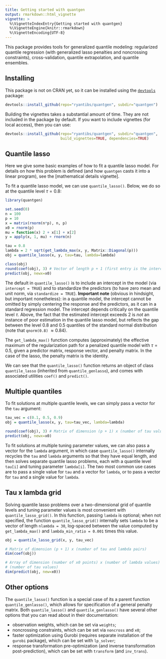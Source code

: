 ```yaml
---
title: Getting started with quantgen
output: rmarkdown::html_vignette
vignette: >
  %\VignetteIndexEntry{Getting started with quantgen}
  %\VignetteEngine{knitr::rmarkdown}
  %\VignetteEncoding{UTF-8}
---
```


$$
\newcommand{\argmin}{\mathop{\mathrm{argmin}}}
\newcommand{\argmax}{\mathop{\mathrm{argmax}}}
\newcommand{\minimize}{\mathop{\mathrm{minimize}}}
\newcommand{\st}{\mathop{\mathrm{subject\,\,to}}}
$$

This package provides tools for generalized quantile modeling: regularized 
quantile regression (with generalized lasso penalties and noncrossing 
constraints), cross-validation, quantile extrapolation, and quantile ensembles. 

## Installing

This package is not on CRAN yet, so it can be installed using the
[`devtools`](https://cran.r-project.org/package=devtools) package:

```r
devtools::install_github(repo="ryantibs/quantgen", subdir="quantgen")
```

Building the vignettes takes a substantial amount of time. They are not included
in the package by default. If you want to include vignettes (for local access), 
then you can use:

```r
devtools::install_github(repo="ryantibs/quantgen", subdir="quantgen",
                         build_vignettes=TRUE, dependencies=TRUE)
```

## Quantile lasso

Here we give some basic examples of how to fit a quantile lasso model. For
details on how this problem is defined (and how `quantgen` casts it into a 
linear program), see the [mathematical details vignette]. 

To fit a quantile lasso model, we can use `quantile_lasso()`. Below, we do so
at the quantile level $\tau = 0.8$: 

```r
library(quantgen)

set.seed(0)
n = 100
p = 10
x = matrix(rnorm(n*p), n, p)
x0 = rnorm(p)
mu = function(x) 2 + x[1] + x[2]
y = apply(x, 1, mu) + rnorm(n)

tau = 0.8
lambda = 2 * sqrt(get_lambda_max(x, y, Matrix::Diagonal(p)))
obj = quantile_lasso(x, y, tau=tau, lambda=lambda)

class(obj)
round(coef(obj), 3) # Vector of length p + 1 (first entry is the intercept)
predict(obj, newx=x0)
```

The default in `quantile_lasso()` is to include an intercept in the model (via
`intercept = TRUE`) and to standardize the predictors (to have zero mean and 
unit norm, via `standardize = TRUE`). **Important note** (obvious in hindsight, 
but important nonetheless): in a quantile model, the intercept cannot be omitted
by simply centering the response and the predictors, as it can in a standard 
regression model. The intercept depends critically on the quantile level $\tau$.
Above, the fact that the estimated intercept exceeds 2 is *not* an instance of 
poor estimation in the quantile lasso model, but reflects the gap between the 
level 0.8 and 0.5 quantiles of the standard normal distribution (note that 
`qnorm(0.8)` $\approx 0.84$).

The `get_lambda_max()` function computes (approximately) the effective maximum 
of the regularization path for a penalized quantile model with $\tau = 0.5$,
given a predictor matrix, response vector, and penalty matrix. In the case of 
the lasso, the penalty matrix is the identity.

We can see that the `quantile_lasso()` function returns an object of class 
`quantile_lasso` (inherited from `quantile_genlasso`), and comes with associated
utilities `coef()` and `predict()`.

## Multiple quantiles

To fit solutions at multiple quantile levels, we can simply pass a vector for 
the `tau` argument:

```r
tau_vec = c(0.1, 0.5, 0.9)
obj = quantile_lasso(x, y, tau=tau_vec, lambda=lambda)

round(coef(obj), 3) # Matrix of dimension (p + 1) x (number of tau values)
predict(obj, newx=x0)
```

To fit solutions at multiple tuning parameter values, we can also pass a vector 
for the `lambda` argument, in which case `quantile_lasso()` internally recycles 
the `tau` and `lambda` arguments so that they have equal length, and then solves 
separate quantile lasso problems, each with a quantile level `tau[i]` and tuning
parameter `lambda[i]`. The two most common use cases are to pass a single value
for `tau` and a vector for `lambda`, or to pass a vector for `tau` and a single
value for `lambda`. 

## Tau x lambda grid

Solving quantile lasso problems over a two-dimensional grid of quantile levels
and tuning parameter values is most convenient with `quantile_lasso_grid()`. 
In this function, passing `lambda` is optional; when not specified, the function 
`quantile_lasso_grid()` internally sets `lambda` to be a vector of length
`nlambda = 30`, log-spaced between the value computed by `get_lambda_max()`
and `lambda_min_ratio = 0.001` times this value. 

```r
obj = quantile_lasso_grid(x, y, tau_vec)

# Matrix of dimension (p + 1) x (number of tau and lambda pairs)
dim(coef(obj)) 

# Array of dimension (number of x0 points) x (number of lambda values) x 
# (number of tau values)
dim(predict(obj, new=x0)) 
```

## Other options

The `quantile_lasso()` function is a special case of its a parent function
`quantile_genlasso()`, which allows for specification of a general penalty
matrix. Both `quantile_lasso()` and `quantile_genlasso()` have several other
options that you can read about in their documentation: 

- observation weights, which can be set via `weights`;
- noncrossing constraints, which can be set via `noncross` and `x0`;
- faster optimization using Gurobi (requires separate installation of the 
  `gurobi` package), which can be set with `lp_solver`;
- response transformation pre-optimization (and inverse transformation 
  post-prediction), which can be set with `transform` (and `inv_trans`).